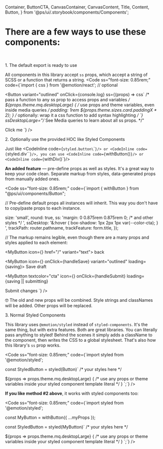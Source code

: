   Container,
  ButtonCTA,
  CanvasContainer,
  CanvasContent,
  Title,
  Content,
  Button,
} from '@ps/ui/.storybook/components/Components';

<Meta title="Get started/Styling system/SS Props vs. Styled Components" />

<ThemeProvider>
<Wrapper>

# There are a few ways to use these components:

<br />

<Block as="h2" ss="margin-top: 1rem;">1. The default export is ready to use</Block>

All components in this library accept `ss` props, which accept a string of SCSS or a function that returns a string.
<Code
  ss="font-size: 0.85rem;"
  code={`import { css } from '@emotion/react'; // optional
  
<Button 
  variant="outlined" 
  onClick={console.log} 
  ss={(props) => css\`
      /* pass a function to any ss prop to access props and variables */
      \${props.theme.mq.desktopLarge} {
          /* use props and theme variables, even inside media queries */
          padding: 1rem \${props.theme.sizes.card.paddingX * 2};
      }
      /* optionally: wrap it a css function to add syntax highlighting */
  \`}
  ssDesktopLarge="/* See Media queries to learn about all ss props. */"
>
  Click me
</Button>`}
/>

<Block as="h2" ss="margin-top: 5rem;">2. Optionally use the provided HOC like Styled Components</Block>

Just like <CodeInline code={`styled.button\`\``}/> or <CodeInline code={`styled.div\`\``}/>, you can use <CodeInline code={`withButton()`}/> or <CodeInline code={`withDiv()`}/>  

**An added feature** — pre-define <CodeInline textcolor="accent">props</CodeInline> as well as styles. It's a great way to keep your code clean. Separate markup from styles, data-generated props from manually added ones.

<Code
  ss="font-size: 0.85rem;"
  code={`import { withButton } from "@ps/ui/components/Button";
  
// Pre-define default props all instances will inherit. This way you don't have to copy/paste props to each instance.
  
  size: 'small',
  round: true,
  ss: 'margin: 0 0.875rem 0.875rem 0; /* and other styles */ ',
  ssDesktop: '&:hover { box-shadow: 1px 2px 1px var(--color-cta); } ',
  trackPath: router.pathname,
  trackFeature: form.title,
});
  
// The markup remains legible, even though there are a many props and styles applied to each element:
  
<MyButton icon={<Icon name="arrow-left" />} href="/" variant="text"> back</MyButton>
  
<MyButton icon={<Icon name="stop-watch" />} onClick={handleSave} variant="outlined" loading={saving}>
  Save draft
</MyButton>
  
<MyButton
  textcolor="cta"
  icon={<Icon name="thumbs-up" />}
  onClick={handleSubmit}
  loading={saving || submitting}
>
  Submit changes
</MyButton>
`}
/>

🤓 The old and new props will be combined. Style strings and classNames will be added. Other props will be replaced.   

<Block as="h2" ss="margin-top: 5rem;">3. Normal Styled Components</Block>

This library uses `@emotion/styled` instead of `styled-components`. It's the same thing, but with extra features. Both are great libraries. You can literally pass anything to styled! Behind the scenes it simply adds a className to the component, then writes the CSS to a global stylesheet. That's also how this library's `ss` prop works.

<Code
  ss="font-size: 0.85rem;"
  code={`import styled from '@emotion/styled';
  
const StyledButton = styled(Button)\`
  /* your styles here */
  
  \${props => props.theme.mq.desktopLarge} {
    /* use any props or theme variables inside your styled component template literal */
  }
\`;`} />

**If you like method #2 above**, it works with styled components too: 

<Code
  ss="font-size: 0.85rem;"
  code={`import styled from '@emotion/styled';
  
const MyButton = withButton({
  ...myProps
});
  
const StyledButton = styled(MyButton)\`
  /* your styles here */
  
  \${props => props.theme.mq.desktopLarge} {
    /* use any props or theme variables inside your styled component template literal */
  }
\`;`} />

</Wrapper>
</ThemeProvider>